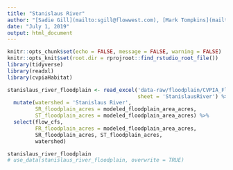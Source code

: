 ```yaml
---
title: "Stanislaus River"
author: "[Sadie Gill](mailto:sgill@flowwest.com), [Mark Tompkins](mailto:mtompkins@flowwest.com)"
date: "July 1, 2019"
output: html_document
---
```


```r
knitr::opts_chunk$set(echo = FALSE, message = FALSE, warning = FALSE)
knitr::opts_knit$set(root.dir = rprojroot::find_rstudio_root_file())
library(tidyverse)
library(readxl)
library(cvpiaHabitat)
```

```r
stanislaus_river_floodplain <- read_excel('data-raw/floodplain/CVPIA_FloodplainAreas.xlsx',
                                          sheet = 'StanislausRiver') %>%
  mutate(watershed = 'Stanislaus River',
         SR_floodplain_acres = modeled_floodplain_area_acres,
         ST_floodplain_acres = modeled_floodplain_area_acres) %>%
  select(flow_cfs,
         FR_floodplain_acres = modeled_floodplain_area_acres,
         SR_floodplain_acres, ST_floodplain_acres,
         watershed)

stanislaus_river_floodplain
# use_data(stanislaus_river_floodplain, overwrite = TRUE)
```
